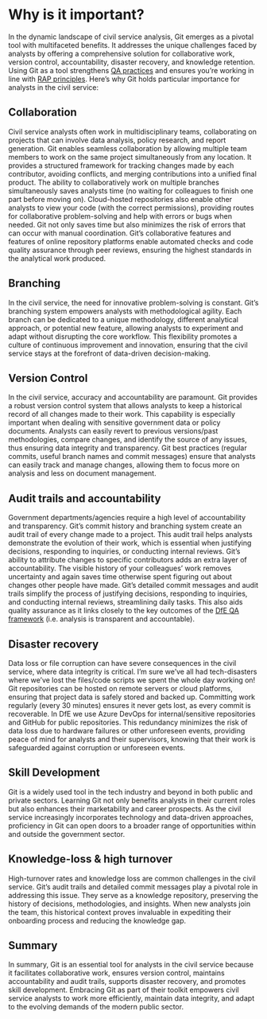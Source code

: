 # Why is it important? {#why}

In the dynamic landscape of civil service analysis, Git emerges as a pivotal tool with multifaceted benefits. It addresses the unique challenges faced by analysts by offering a comprehensive solution for collaborative work, version control, accountability, disaster recovery, and knowledge retention. Using Git as a tool strengthens [QA practices](https://educationgovuk.sharepoint.com/:w:/r/sites/sarpi/g/_layouts/15/Doc.aspx?sourcedoc=%7BCE688250-04F4-41A2-9951-230577A8F129%7D&file=DfE%20Quality%20Assurance%20Framework.docx&action=default&mobileredirect=true) and ensures you're working in line with [RAP principles](https://dfe-analytical-services.github.io/analysts-guide/RAP/rap-expectations.html). Here's why Git holds particular importance for analysts in the civil service:

## Collaboration

Civil service analysts often work in multidisciplinary teams, collaborating on projects that can involve data analysis, policy research, and report generation. Git enables seamless collaboration by allowing multiple team members to work on the same project simultaneously from any location. It provides a structured framework for tracking changes made by each contributor, avoiding conflicts, and merging contributions into a unified final product. The ability to collaboratively work on multiple branches simultaneously saves analysts time (no waiting for colleagues to finish one part before moving on). Cloud-hosted repositories also enable other analysts to view your code (with the correct permissions), providing routes for collaborative problem-solving and help with errors or bugs when needed. Git not only saves time but also minimizes the risk of errors that can occur with manual coordination. Git's collaborative features and features of online repository platforms enable automated checks and code quality assurance through peer reviews, ensuring the highest standards in the analytical work produced.

## Branching

In the civil service, the need for innovative problem-solving is constant. Git's branching system empowers analysts with methodological agility. Each branch can be dedicated to a unique methodology, different analytical approach, or potential new feature, allowing analysts to experiment and adapt without disrupting the core workflow. This flexibility promotes a culture of continuous improvement and innovation, ensuring that the civil service stays at the forefront of data-driven decision-making.

## Version Control

In the civil service, accuracy and accountability are paramount. Git provides a robust version control system that allows analysts to keep a historical record of all changes made to their work. This capability is especially important when dealing with sensitive government data or policy documents. Analysts can easily revert to previous versions/past methodologies, compare changes, and identify the source of any issues, thus ensuring data integrity and transparency. Git best practices (regular commits, useful branch names and commit messages) ensure that analysts can easily track and manage changes, allowing them to focus more on analysis and less on document management.

## Audit trails and accountability

Government departments/agencies require a high level of accountability and transparency. Git's commit history and branching system create an audit trail of every change made to a project. This audit trail helps analysts demonstrate the evolution of their work, which is essential when justifying decisions, responding to inquiries, or conducting internal reviews. Git's ability to attribute changes to specific contributors adds an extra layer of accountability. The visible history of your colleagues' work removes uncertainty and again saves time otherwise spent figuring out about changes other people have made. Git's detailed commit messages and audit trails simplify the process of justifying decisions, responding to inquiries, and conducting internal reviews, streamlining daily tasks. This also aids quality assurance as it links closely to the key outcomes of the [DfE QA framework](https://educationgovuk.sharepoint.com/:w:/r/sites/sarpi/g/_layouts/15/Doc.aspx?sourcedoc=%7BCE688250-04F4-41A2-9951-230577A8F129%7D&file=DfE%20Quality%20Assurance%20Framework.docx&action=default&mobileredirect=true) (i.e. analysis is transparent and accountable).

## Disaster recovery

Data loss or file corruption can have severe consequences in the civil service, where data integrity is critical. I'm sure we've all had tech-disasters where we've lost the files/code scripts we spent the whole day working on! Git repositories can be hosted on remote servers or cloud platforms, ensuring that project data is safely stored and backed up. Committing work regularly (every 30 minutes) ensures it never gets lost, as every commit is recoverable. In DfE we use Azure DevOps for internal/sensitive repositories and GitHub for public repositories. This redundancy minimizes the risk of data loss due to hardware failures or other unforeseen events, providing peace of mind for analysts and their supervisors, knowing that their work is safeguarded against corruption or unforeseen events.

## Skill Development

Git is a widely used tool in the tech industry and beyond in both public and private sectors. Learning Git not only benefits analysts in their current roles but also enhances their marketability and career prospects. As the civil service increasingly incorporates technology and data-driven approaches, proficiency in Git can open doors to a broader range of opportunities within and outside the government sector.

## Knowledge-loss & high turnover

High-turnover rates and knowledge loss are common challenges in the civil service. Git's audit trails and detailed commit messages play a pivotal role in addressing this issue. They serve as a knowledge repository, preserving the history of decisions, methodologies, and insights. When new analysts join the team, this historical context proves invaluable in expediting their onboarding process and reducing the knowledge gap.

## Summary

In summary, Git is an essential tool for analysts in the civil service because it facilitates collaborative work, ensures version control, maintains accountability and audit trails, supports disaster recovery, and promotes skill development. Embracing Git as part of their toolkit empowers civil service analysts to work more efficiently, maintain data integrity, and adapt to the evolving demands of the modern public sector.
